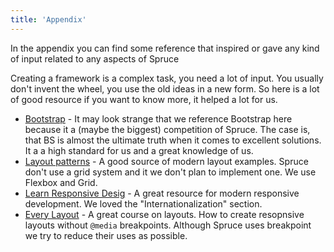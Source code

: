 ```yaml
---
title: 'Appendix'
---
```


<p class="lead">In the appendix you can find some reference that inspired or gave any kind of input related to any aspects of Spruce</p>

Creating a framework is a complex task, you need a lot of input. You usually don't invent the wheel, you use the old ideas in a new form. So here is a lot of good resource if you want to know more, it helped a lot for us.

- [Bootstrap](https://getbootstrap.com/) - It may look strange that we reference Bootstrap here because it a (maybe the biggest) competition of Spruce. The case is, that BS is almost the ultimate truth when it comes to excellent solutions. It a a high standard for us and a great knowledge of us.
- [Layout patterns](https://web.dev/patterns/layout/) - A good source of modern layout examples. Spruce don't use a grid system and it we don't plan to implement one. We use Flexbox and Grid.
- [Learn Responsive Desig](https://web.dev/learn/design/) - A great resource for modern responsive development. We loved the "Internationalization" section.
- [Every Layout](https://every-layout.dev/) - A great course on layouts. How to create resopnsive layouts without ```@media``` breakpoints. Although Spruce uses breakpoint we try to reduce their uses as possible.
